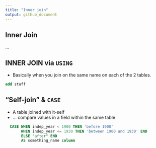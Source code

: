 ```yaml
---
title: "Inner join"
output: github_document
---
```


## Inner Join

...

## INNER JOIN via `USING`

* Basically when you join on the same name on each of the 2 tables.

```sql
add stuff
```

## "Self-join" & `CASE`

* A table joined with it-self
* ... compare values in a field within the same table

```sql
  CASE WHEN indep_year < 1900 THEN 'before 1900'
       WHEN indep_year <= 1930 THEN 'between 1900 and 1930' END
       ELSE "after" END
       AS something_name column

```

